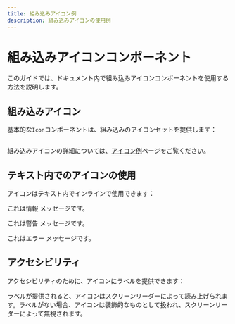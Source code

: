 ```yaml
---
title: 組み込みアイコン例
description: 組み込みアイコンの使用例
---
```



# 組み込みアイコンコンポーネント

このガイドでは、ドキュメント内で組み込みアイコンコンポーネントを使用する方法を説明します。

## 組み込みアイコン

基本的な`Icon`コンポーネントは、組み込みのアイコンセットを提供します：

<div style="display: flex; align-items: center; gap: 1rem;">
  <Icon name="info" />
  <Icon name="warning" />
  <Icon name="error" />
  <Icon name="success" />
</div>

組み込みアイコンの詳細については、[アイコン例](/ja/v1/guide/icons-example)ページをご覧ください。

## テキスト内でのアイコンの使用

アイコンはテキスト内でインラインで使用できます：

これは情報 <Icon name="info" /> メッセージです。

これは警告 <Icon name="warning" color="#ffc107" /> メッセージです。

これはエラー <Icon name="error" color="#dc3545" /> メッセージです。

## アクセシビリティ

アクセシビリティのために、アイコンにラベルを提供できます：

<Icon name="info" label="情報" />

ラベルが提供されると、アイコンはスクリーンリーダーによって読み上げられます。ラベルがない場合、アイコンは装飾的なものとして扱われ、スクリーンリーダーによって無視されます。
